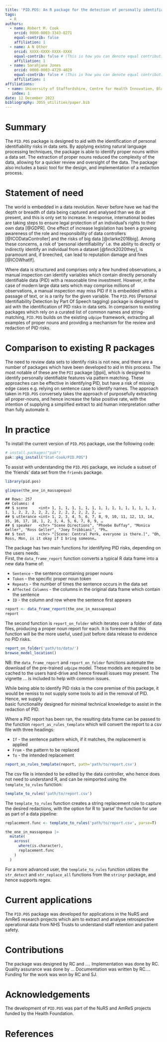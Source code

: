 ```yaml
---
title: 'PID.POS: An R package for the detection of personally identifiable data'
tags:
  - R
authors:
  - name: Robert M. Cook
    orcid: 0000-0003-3343-8271
    equal-contrib: false
    affiliation: 1
  - name: A N Other
    orcid: XXXX-XXXX-XXXX-XXXX
    equal-contrib: false # (This is how you can denote equal contributions between multiple authors)
    affiliation: 1
  - name: Sarahjane Jones
    orcid: 0000-0003-4729-4029
    equal-contrib: false # (This is how you can denote equal contributions between multiple authors)
    affiliation: 1
affiliations:
 - name: University of Staffordshire, Centre for Health Innovation, Blackheath Lane, Stafford,  England
   index: 1
date: 12 December 2023
bibliography: JOSS_utilities/paper.bib
---
```

# Summary

The `PID.POS` package is designed to aid with the identification of
personal identifiability risks in data sets. By applying existing
natural language processing techniques, the package is able to identify
proper nouns within a data set. The extraction of proper nouns reduced
the complexity of the data, allowing for a quicker review and oversight
of the data. The package also includes a basic tool for the design, and
implementation of a redaction process.

# Statement of need

The world is embedded in a data revolution. Never before have we had the
depth or breadth of data being captured and analysed than we do at
present, and this is only set to increase. In response, international
bodies are taking steps to ensure legal protection of an individual’s
rights to their own data [@GDPR]. One effect of increase legislation
has been a growing awareness of the role and responsibility of data
controllers [@ICODataController] and the risks of big
data [@clarke2016big]. Among these concerns, a risk of ‘personal
identifiability’ i.e. the ability to directly or indirectly identify an
individual from a dataset [@finck2020they], is paramount and, if
breeched, can lead to reputation damage and fines [@ICOWhatIf].

Where data is structured and comprises only a few hundred observations,
a manual inspection can identify variables which contain directly
personally identifiable data (PID) with a reasonable time investment.
However, in the case of modern large data sets which may comprise
millions of observations, a manual inspection may miss PID if it is
embedded within a passage of text, or is a rarity for the given
variable. The `PID.POS` (Personal Identifiability Detection by Part Of
Speech tagging) package is designed to aid with the identification of
PID risks in data sets. In comparison to existing packages which rely on
a curated list of common names and string-matching, `PID.POS` builds on
the existing `udpipe` framework, extracting all examples of proper nouns
and providing a mechanism for the review and redaction of PID risks.

# Comparison to existing R packages

The need to review data sets to identify risks is not new, and there are
a number of packages which have been developed to aid in this process.
The most notable of these are the `PII` package [@pii], which is
designed to identify personally identifiable features via pattern
matching. These approaches can be effective in identifying PID, but have
a risk of missing edge cases e.g. relying on sentence case to identify
names. The approach taken in `PID.POS` conversely takes the approach of
purposefully extracting all proper-nouns, and hence increase the false
positive rate, with the intention of supplying a simplified extract to
aid human interpretation rather than fully automate it.

# In practice

To install the current version of `PID.POS` package, use the following
code:

``` r
# install.packages("pak")
pak::pkg_install("Stat-Cook/PID.POS")
```

To assist with understanding the `PID.POS` package, we include a subset
of the ‘friends’ data set from the `friends` package.

``` r
library(pid.pos)

glimpse(the_one_in_massapequa)
```

    ## Rows: 257
    ## Columns: 4
    ## $ scene     <int> 1, 1, 1, 1, 1, 1, 1, 1, 1, 1, 1, 1, 1, 1, 1, 1, 1, 1, 2, 2, 2, 2, 2, 2, 2, 2, 2, 2, 2, 2, …
    ## $ utterance <int> 1, 2, 3, 4, 5, 6, 7, 8, 9, 10, 11, 12, 13, 14, 15, 16, 17, 18, 1, 2, 3, 4, 5, 6, 7, 8, 9, …
    ## $ speaker   <chr> "Scene Directions", "Phoebe Buffay", "Monica Geller", "Ross Geller", "Joey Tribbiani", "Ph…
    ## $ text      <chr> "[Scene: Central Perk, everyone is there.]", "Oh, Ross, Mon, is it okay if I bring someone…

The package has two main functions for identifying PID risks, depending
on the users needs.  
First, the `data_frame_report` function converts a typical R data frame
into a new data frame of:

-   `Sentence` - the sentence containing proper nouns
-   `Token` - the specific proper noun token
-   `Repeats` - the number of times the sentence occurs in the data set
-   `Affected Columns` - the columns in the original data frame which
    contain the sentence
-   `ID` - the column and row where the sentence first appears

``` r
report <- data_frame_report(the_one_in_massapequa)
report
```

The second function is `report_on_folder` which iterates over a folder
of data files, producing a proper noun report for each. It is foreseen
that this function will be the more useful, used just before data
release to evidence no PID risks.

``` r
report_on_folder('path/to/data/')
browse_model_location()
```

NB: the `data_frame_report` and `report_on_folder` functions automate
the download of the pre-trained `udpipe` model. These models are
required to be cached to the users hard-drive and hence firewall issues
may present. The vignette … is included to help with common issues.

While being able to identify PID risks is the core premise of this
package, it would be remiss to not supply some tools to aid in the
removal of PID. Hence, we supply  
basic functionality designed for minimal technical knowledge to assist
in the redaction of PID.

Where a PID report has been ran, the resulting data frame can be passed
to the function `report_as_rules_template` which will convert the report
to a csv file with three headings:

-   `If` - the sentence pattern which, if it matches, the replacement is
    applied
-   `From` - the pattern to be replaced
-   `To` - the intended replacement

``` r
report_as_rules_template(report, path='path/to/report.csv')
```

The csv file is intended to be edited by the data controller, who hence
does not need to understand R, and can be reimported using the
`template_to_rules` function:

``` r
template_to_rules('path/to/report.csv')
```

The `template_to_rules` function creates a string replacement rule to
capture the desired redactions, with the option for R to ‘parse’ the
function for use as part of a data pipeline:

``` r
replacement.func <- template_to_rules('path/to/report.csv', parse=T)

the_one_in_massapequa |>
  mutate(
    across(
      where(is.character),
      replacement.func
    )
  )
```

For a more advanced user, the `template_to_rules` function utilizes the
`str_detect` and `str_replace_all` functions from the `stringr` package,
and hence supports regex.

# Current applications

The `PID.POS` package was developed for applications in the NuRS and
AmReS research projects which aim to extract and analyse retrospective
operational data from NHS Trusts to understand staff retention and
patient safety.

# Contributions

The package was designed by RC and …. Implementation was done by RC.
Quality assurance was done by … Documentation was written by RC….
Funding for the work was won by RC and SJ.

# Acknowledgements

The development of `PID.POS` was part of the NuRS and AmReS projects
funded by the Health Foundation.

# References
